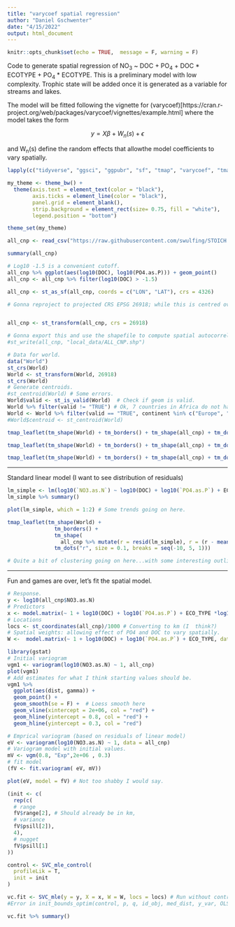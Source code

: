---
title: "varycoef spatial regression"
author: "Daniel Gschwenter"
date: "4/15/2022"
output: html_document
---

```{r setup, include=FALSE}

knitr::opts_chunk$set(echo = TRUE,  message = F, warning = F)

```

Code to generate spatial regression of NO~3~ ~ DOC + PO~4~ + DOC * ECOTYPE + PO~4~ * ECOTYPE. This is a preliminary model with low complexity. Trophic state will be added once it is generated as a variable for streams and lakes. 

The model will be fitted following the vignette for (varycoef)[https://cran.r-project.org/web/packages/varycoef/vignettes/example.html] where the model takes the form

$$ y = X \beta + W_n(s) + \epsilon $$

and W~n~(s) define the random effects that allowthe model coefficients to vary spatially.

```{r Setup}

lapply(c("tidyverse", "ggsci", "ggpubr", "sf", "tmap", "varycoef", "tmap"), require, character.only = T)

my_theme <- theme_bw() + 
  theme(axis.text = element_text(color = "black"), 
        axis.ticks = element_line(color = "black"), 
        panel.grid = element_blank(),
        strip.background = element_rect(size= 0.75, fill = "white"),
        legend.position = "bottom")

theme_set(my_theme)

```

```{r Load data}

all_cnp <- read_csv("https://raw.githubusercontent.com/swulfing/STOICH.Aim1/main/Data/ALL_CNP_April2022.csv")

summary(all_cnp)

```

```{r Remove low DOC sites for now}

# Log10 -1.5 is a convenient cutoff.
all_cnp %>% ggplot(aes(log10(DOC), log10(PO4.as.P))) + geom_point() 
all_cnp <- all_cnp %>% filter(log10(DOC) > -1.5)


```

```{r Create spatial object}

all_cnp <- st_as_sf(all_cnp, coords = c("LON", "LAT"), crs = 4326)

# Gonna reproject to projected CRS EPSG 26918; while this is centred over North America, this makes my life easier.


all_cnp <- st_transform(all_cnp, crs = 26918)

# Gonna export this and use the shapefile to compute spatial autocorrelation with python. Actually not sure this works with points so easily...
#st_write(all_cnp, "local_data/ALL_CNP.shp")

```

```{r Create map of objects}
# Data for world.
data("World")
st_crs(World)
World <- st_transform(World, 26918)
st_crs(World)
# Generate centroids.
#st_centroid(World) # Some errors.
World$valid <- st_is_valid(World)  # Check if geom is valid.
World %>% filter(valid != "TRUE") # Ok, 7 countries in Africa do not have valid geoms. We don't have data in these countries so we don't need to bother with them.
World <- World %>% filter(valid == "TRUE", continent %in% c("Europe", "North America"))
#World$centroid <- st_centroid(World)

```

```{r Map DOC}

tmap_leaflet(tm_shape(World) + tm_borders() + tm_shape(all_cnp) + tm_dots("DOC",  palette = "viridis", size = 0.1, breaks = c(5,10,20,30,40,60,80)))


```

```{r Map NO3}

tmap_leaflet(tm_shape(World) + tm_borders() + tm_shape(all_cnp) + tm_dots("NO3.as.N",  palette = "viridis", size = 0.1, breaks = c(0.1, 0.5, 1, 1.5, 2, 10, 30)))

```

```{r Map for PO4}

tmap_leaflet(tm_shape(World) + tm_borders() + tm_shape(all_cnp) + tm_dots("PO4.as.P",  palette = "viridis", size = 0.1, breaks = c(0.005, 0.01, 0.03, 0.05, 0.1, 0.5, 1, 4)))


```

---

Standard linear model (I want to see distribution of residuals)

```{r LM1}

lm_simple <- lm(log10(`NO3.as.N`) ~ log10(DOC) + log10(`PO4.as.P`) + ECO_TYPE *log10(DOC) + ECO_TYPE *log10(`PO4.as.P`), data = all_cnp)
lm_simple %>% summary()

plot(lm_simple, which = 1:2) # Some trends going on here.

```

```{r Spatial pattern of linear model residuals}

tmap_leaflet(tm_shape(World) + 
               tm_borders() + 
               tm_shape(
                 all_cnp %>% mutate(r = resid(lm_simple), r = (r - mean(r))/sd(r))) + # Standardises residuals...
               tm_dots("r", size = 0.1, breaks = seq(-10, 5, 1)))

# Quite a bit of clustering going on here...with some interesting outliers popping up here and there.
```


---

Fun and games are over, let's fit the spatial model.

```{r SVC model set up}
# Response.
y <- log10(all_cnp$NO3.as.N)
# Predictors
x <- model.matrix(~ 1 + log10(DOC) + log10(`PO4.as.P`) + ECO_TYPE *log10(DOC) + ECO_TYPE *log10(`PO4.as.P`), data = all_cnp )
# Locations
locs <- st_coordinates(all_cnp)/1000 # Converting to km (I  think?)
# Spatial weights: allowing effect of PO4 and DOC to vary spatially.
W <-  model.matrix(~ 1 + log10(DOC) + log10(`PO4.as.P`) + ECO_TYPE, data = all_cnp ) # Did not include interaction term here to make model more simple...

```


```{r Geostat model aka variogram}
library(gstat)
# Initial variogram
vgm1 <- variogram(log10(NO3.as.N) ~ 1, all_cnp)
plot(vgm1)
# Add estimates for what I think starting values should be.
vgm1 %>%
  ggplot(aes(dist, gamma)) + 
  geom_point() + 
  geom_smooth(se = F) +  # Loess smooth here  
  geom_vline(xintercept = 2e+06, col = "red") + 
  geom_hline(yintercept = 0.8, col = "red") + 
  geom_hline(yintercept = 0.3, col = "red")

```

```{r}
# Emprical variogram (based on residuals of linear model)
eV <- variogram(log10(NO3.as.N) ~ 1, data = all_cnp)
# Variogram model with initial values.
mV <- vgm(0.8, "Exp",2e+06 , 0.3)
# fit model 
(fV <- fit.variogram( eV, mV))
```


```{r Plot semivariogram}

plot(eV, model = fV) # Not too shabby I would say.

```

```{r Construct initial values for SVC model}

(init <- c(
  rep(c(
  # range
  fV$range[2], # Should already be in km,
  # variance
  fV$psill[2]),
  4),
  # nugget
  fV$psill[1]
))

```


```{r Control setting MLE}

control <- SVC_mle_control(
  profileLik = T, 
  init = init
)

```


```{r Fir SVC}

vc.fit <- SVC_mle(y = y, X = x, W = W, locs = locs) # Run without control for now; adding control = control throws this error: 
#Error in init_bounds_optim(control, p, q, id_obj, med_dist, y_var, OLS_mu) :  Initial values do not lie between lower and upper boundarys.

vc.fit %>% summary()

```

